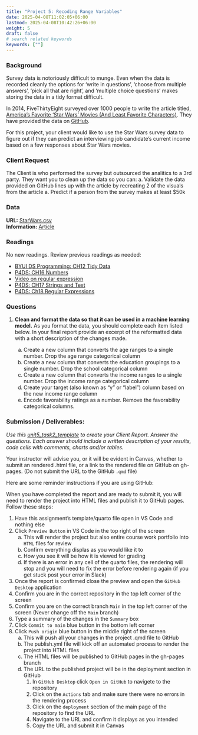 ```yaml
---
title: "Project 5: Recoding Range Variables"
date: 2025-04-08T11:02:05+06:00
lastmod: 2025-04-08T10:42:26+06:00
weight: 5
draft: false
# search related keywords
keywords: [""]
---
```


### Background

Survey data is notoriously difficult to munge.  Even when the data is recorded cleanly the options for ‘write in questions’, ‘choose from multiple answers’, ‘pick all that are right’, and ‘multiple choice questions’ makes storing the data in a tidy format difficult.

In 2014, FiveThirtyEight surveyed over 1000 people to write the article titled, [America’s Favorite ‘Star Wars’ Movies (And Least Favorite Characters)](https://fivethirtyeight.com/features/americas-favorite-star-wars-movies-and-least-favorite-characters/). They have provided the data on [GitHub](https://github.com/fivethirtyeight/data/tree/master/star-wars-survey). 

For this project, your client would like to use the Star Wars survey data to figure out if they can predict an interviewing job candidate’s current income based on a few responses about Star Wars movies.  


### Client Request

The Client is who performed the survey but outsourced the analitics to a 3rd party. They want you to clean up the data so you can: 
    a. Validate the data provided on GitHub lines up with the article by recreating 2 of the visuals from the article
    a. Predict if a person from the survey makes at least $50k

### Data

__URL:__ [StarWars.csv](https://github.com/fivethirtyeight/data/raw/master/star-wars-survey/StarWars.csv)   
__Information:__ [Article](https://fivethirtyeight.com/features/americas-favorite-star-wars-movies-and-least-favorite-characters/)


### Readings

No new readings. Review previous readings as needed:

- [BYUI DS Programming: CH12 Tidy Data](https://byuidatascience.github.io/python4ds/tidy-data.html)
- [P4DS: CH16 Numbers](https://aeturrell.github.io/python4DS/numbers.html) 
- [Video on regular expression](https://www.youtube.com/watch?v=nxjwB8up2gI)
- [P4DS: CH17 Strings and Text](https://aeturrell.github.io/python4DS/strings.html)
- [P4DS: Ch18 Regular Expressions](https://aeturrell.github.io/python4DS/regex.html)


### Questions

1. __Clean and format the data so that it can be used in a machine learning model.__ As you format the data, you should complete each item listed below. In your final report provide an excerpt of the reformatted data with a short description of the changes made.  

    a. Create a new column that converts the age ranges to a single number. Drop the age range categorical column  
    a. Create a new column that converts the education groupings to a single number. Drop the school categorical column  
    a. Create a new column that converts the income ranges to a single number. Drop the income range categorical column  
    a. Create your target (also known as “y” or “label”) column based on the new income range column  
    a. Encode favorability ratings as a number. Remove the favorability categorical columns.


### Submission / Deliverables:

_Use this [unit5_task2_template](../Templates/unit5_task2_template.qmd) to create your Client Report. Answer the questions. Each answer should include a written description of your results, code cells with comments, charts and/or tables._  

::: {.callout-note collapse="true"}
Your instructor will advise you, or it will be evident in Canvas, whether to submit an rendered .html file, or a link to the rendered file on GitHub on gh-pages. (Do not submit the URL to the GitHub `.qmd` file)  
:::

Here are some reminder instructions if you are using GitHub:

::: {.callout-note collapse="true"}
When you have completed the report and are ready to submit it, you will need to render the project into HTML files and publish it to GitHub pages. Follow these steps:

1. Have this assignment's template/quarto file open in VS Code and nothing else
1. Click `Preview Button` in VS Code in the top right of the screen
    a. This will render the project but also entire course work portfolio into `HTML` files for review
    b. Confirm everything displas as you would like it to
    c. How you see it will be how it is viewed for grading
    d. If there is an error in any cell of the quarto files, the rendering will stop and you will need to fix the error before rendering again (if you get stuck post your error in Slack)
1. Once the report is confirmed close the preview and open the `GitHub Desktop` application
1. Confirm you are in the correct repository in the top left corner of the screen
1. Confirm you are on the correct branch `Main` in the top left corner of the screen (Never change off the `Main` branch)
1. Type a summary of the changes in the `Summary` box
1. Click `Commit to main` blue button in the bottom left corner
1. Click `Push origin` blue button in the middle right of the screen
    a. This will push all your changes in the project .qmd file to GitHub
    b. The publish.yml file will kick off an automated process to render the project into HTML files
    c. The HTML files will be published to GitHub pages in the gh-pages branch
    d. The URL to the published project will be in the deployment section in GitHub
        1. In `GitHub Desktop` click `Open in GitHub` to navigete to the repository
        2. Click on the `Actions` tab and make sure there were no errors in the rendering process
        3. Click on the `deployment` section of the main page of the repository to find the URL
        4. Navigate to the URL and confirm it displays as you intended
        5. Copy the URL and submit it in Canvas
:::